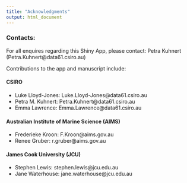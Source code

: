 ```yaml
---
title: "Acknowledgments"
output: html_document
---
```


### Contacts:

For all enquires regarding this Shiny App, please contact:
Petra Kuhnert (Petra.Kuhnert@data61.csiro.au)

Contributions to the app and manuscript include:

#### CSIRO

* Luke Lloyd-Jones: Luke.Lloyd-Jones@data61.csiro.au
* Petra M. Kuhnert: Petra.Kuhnert@data61.csiro.au
* Emma Lawrence: Emma.Lawrence@data61.csiro.au

#### Australian Institute of Marine Science (AIMS)

* Frederieke Kroon: F.Kroon@aims.gov.au
* Renee Gruber: r.gruber@aims.gov.au

#### James Cook University (JCU)

* Stephen Lewis: stephen.lewis@jcu.edu.au
* Jane Waterhouse: jane.waterhouse@jcu.edu.au







